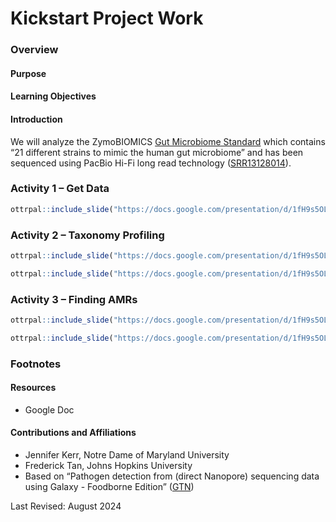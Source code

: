 # Kickstart Project Work

### Overview {-}

#### Purpose {-}

#### Learning Objectives {-}

#### Introduction {-}

We will analyze the ZymoBIOMICS [Gut Microbiome Standard](https://www.zymoresearch.com/products/zymobiomics-gut-microbiome-standard) which contains "21 different strains to mimic the human gut microbiome" and has been sequenced using PacBio Hi-Fi long read technology ([SRR13128014](https://www.ncbi.nlm.nih.gov/sra/?term=SRR13128014)).

### **Activity 1** -- Get Data {-}

```r
ottrpal::include_slide("https://docs.google.com/presentation/d/1fH9s5OLcRF5meZtFWTJe89RFvJSh125kdjhdqp5smqA/edit#slide=id.g2f0aedcb71c_0_0")
```

### **Activity 2** -- Taxonomy Profiling {-}

```r
ottrpal::include_slide("https://docs.google.com/presentation/d/1fH9s5OLcRF5meZtFWTJe89RFvJSh125kdjhdqp5smqA/edit#slide=id.g2f0aedcb71c_0_15")
```

```r
ottrpal::include_slide("https://docs.google.com/presentation/d/1fH9s5OLcRF5meZtFWTJe89RFvJSh125kdjhdqp5smqA/edit#slide=id.g2f0aedcb71c_0_19")
```

### **Activity 3** -- Finding AMRs {-}

```r
ottrpal::include_slide("https://docs.google.com/presentation/d/1fH9s5OLcRF5meZtFWTJe89RFvJSh125kdjhdqp5smqA/edit#slide=id.g2f0aedcb71c_0_54")
```

```r
ottrpal::include_slide("https://docs.google.com/presentation/d/1fH9s5OLcRF5meZtFWTJe89RFvJSh125kdjhdqp5smqA/edit#slide=id.g2f0aedcb71c_0_59")
```

### Footnotes {-}

#### Resources {-}

- Google Doc

#### Contributions and Affiliations {-}

- Jennifer Kerr, Notre Dame of Maryland University
- Frederick Tan, Johns Hopkins University
- Based on "Pathogen detection from (direct Nanopore) sequencing data using Galaxy - Foodborne Edition" ([GTN](https://gxy.io/GTN:T00393))

Last Revised: August 2024
